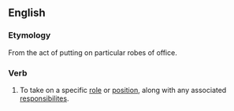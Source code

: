 ==English==

===Etymology===
From the act of putting on particular robes of office.

===Verb===
{{head|en|verb|head=[[assume]] the [[mantle]]}}

# {{context|idiomatic|with "of"|lang=en}} To take on a specific [[role]] or [[position]], along with any associated [[responsibility|responsibilites]].